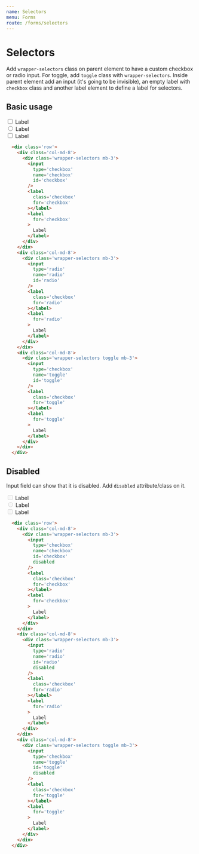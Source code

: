 ```yaml
---
name: Selectors
menu: Forms
route: /forms/selectors
---
```


# Selectors
Add `wrapper-selectors` class on parent element to have a custom checkbox or radio input. For toggle, add `toggle` class with `wrapper-selectors`.
Inside parent element add an input (it's going to be invisible), an empty label with `checkbox` class and another label element to define a label for selectors.

## Basic usage

  <div className='row'>
    <div className='col-sm-24 col-md-6 col-lg-4'>
      <div className='wrapper-selectors mb-3'>
        <input
          type='checkbox'
          name='checkbox'
          id='checkbox'
        />
        <label
          className='checkbox'
          for='checkbox'
        ></label>
        <label
          for='checkbox'
        >
          Label
        </label>
      </div>
    </div>
    <div className='col-sm-24 col-md-6 col-lg-4'>
      <div className='wrapper-selectors mb-3'>
        <input
          type='radio'
          name='radio'
          id='radio'
        />
        <label
          className='checkbox'
          for='radio'
        ></label>
        <label
          for='radio'
        >
          Label
        </label>
      </div>
    </div>
    <div className='col-sm-24 col-md-6 col-lg-4'>
      <div className='wrapper-selectors toggle mb-3'>
        <input
          type='checkbox'
          name='toggle'
          id='toggle'
        />
        <label
          className='checkbox'
          for='toggle'
        ></label>
        <label
          for='toggle'
        >
          Label
        </label>
      </div>
    </div>
  </div>

```html
  <div class='row'>
    <div class='col-md-8'>
      <div class='wrapper-selectors mb-3'>
        <input
          type='checkbox'
          name='checkbox'
          id='checkbox'
        />
        <label
          class='checkbox'
          for='checkbox'
        ></label>
        <label
          for='checkbox'
        >
          Label
        </label>
      </div>
    </div>
    <div class='col-md-8'>
      <div class='wrapper-selectors mb-3'>
        <input
          type='radio'
          name='radio'
          id='radio'
        />
        <label
          class='checkbox'
          for='radio'
        ></label>
        <label
          for='radio'
        >
          Label
        </label>
      </div>
    </div>
    <div class='col-md-8'>
      <div class='wrapper-selectors toggle mb-3'>
        <input
          type='checkbox'
          name='toggle'
          id='toggle'
        />
        <label
          class='checkbox'
          for='toggle'
        ></label>
        <label
          for='toggle'
        >
          Label
        </label>
      </div>
    </div>
  </div>
```

## Disabled
Input field can show that it is disabled. Add `disabled` attribute/class on it.

  <div className='row'>
    <div className='col-md-8'>
      <div className='wrapper-selectors mb-3'>
        <input
          type='checkbox'
          name='checkbox'
          id='checkbox'
          disabled
        />
        <label
          className='checkbox'
          for='checkbox'
        ></label>
        <label
          for='checkbox'
        >
          Label
        </label>
      </div>
    </div>
    <div className='col-md-8'>
      <div className='wrapper-selectors mb-3'>
        <input
          type='radio'
          name='radio'
          id='radio'
          disabled
        />
        <label
          className='checkbox'
          for='radio'
        ></label>
        <label
          for='radio'
        >
          Label
        </label>
      </div>
    </div>
    <div className='col-md-8'>
      <div className='wrapper-selectors toggle mb-3'>
        <input
          type='checkbox'
          name='toggle'
          id='toggle'
          disabled
        />
        <label
          className='checkbox'
          for='toggle'
        ></label>
        <label
          for='toggle'
        >
          Label
        </label>
      </div>
    </div>
  </div>

```html
  <div class='row'>
    <div class='col-md-8'>
      <div class='wrapper-selectors mb-3'>
        <input
          type='checkbox'
          name='checkbox'
          id='checkbox'
          disabled
        />
        <label
          class='checkbox'
          for='checkbox'
        ></label>
        <label
          for='checkbox'
        >
          Label
        </label>
      </div>
    </div>
    <div class='col-md-8'>
      <div class='wrapper-selectors mb-3'>
        <input
          type='radio'
          name='radio'
          id='radio'
          disabled
        />
        <label
          class='checkbox'
          for='radio'
        ></label>
        <label
          for='radio'
        >
          Label
        </label>
      </div>
    </div>
    <div class='col-md-8'>
      <div class='wrapper-selectors toggle mb-3'>
        <input
          type='checkbox'
          name='toggle'
          id='toggle'
          disabled
        />
        <label
          class='checkbox'
          for='toggle'
        ></label>
        <label
          for='toggle'
        >
          Label
        </label>
      </div>
    </div>
  </div>
```
